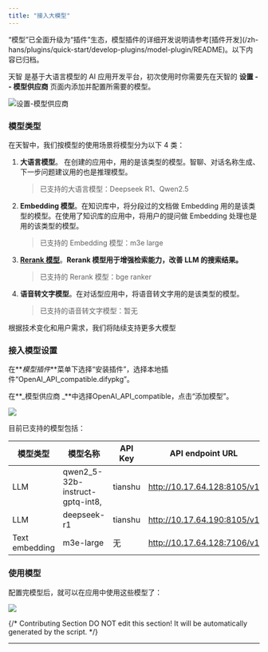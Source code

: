 ```yaml
---
title: "接入大模型"
---
```


<Warning>
  “模型”已全面升级为“插件”生态，模型插件的详细开发说明请参考[插件开发](/zh-hans/plugins/quick-start/develop-plugins/model-plugin/README)。以下内容已归档。
</Warning>

天智 是基于大语言模型的 AI 应用开发平台，初次使用时你需要先在天智的 **设置 -- 模型供应商** 页面内添加并配置所需要的模型。

![设置-模型供应商](https://assets-docs.dify.ai/dify-enterprise-mintlify/zh_CN/guides/model-configuration/e83d92f43b9cd8eca719b3c27ca63418.png)

### 模型类型

在天智中，我们按模型的使用场景将模型分为以下 4 类：

1. **大语言模型**。 在创建的应用中，用的是该类型的模型。智聊、对话名称生成、下一步问题建议用的也是推理模型。

   > 已支持的大语言模型：Deepseek R1、Qwen2.5
2. **Embedding 模型**。在知识库中，将分段过的文档做 Embedding 用的是该类型的模型。在使用了知识库的应用中，将用户的提问做 Embedding 处理也是用的该类型的模型。

   > 已支持的 Embedding 模型：m3e large
3. [**Rerank 模型**](/zh-hans/advanced/retrieval-augment/rerank)。**Rerank 模型用于增强检索能力，改善 LLM 的搜索结果。**

   > 已支持的 Rerank 模型：bge ranker
4. **语音转文字模型**。在对话型应用中，将语音转文字用的是该类型的模型。

   > 已支持的语音转文字模型：暂无

根据技术变化和用户需求，我们将陆续支持更多大模型

### 接入模型设置

在**_模型插件_**菜单下选择“安装插件”，选择本地插件“OpenAI_API_compatible.difypkg”。

 在**_模型供应商 _**中选择OpenAI_API_compatible，点击“添加模型”。

![](https://assets-docs.dify.ai/dify-enterprise-mintlify/zh_CN/guides/model-configuration/a8d65b27c806b0a6fabe88099023d116.png)

目前已支持的模型包括：

| 模型类型           | 模型名称                            | API Key | API endpoint URL            |
| -------------- | ------------------------------- | ------- | --------------------------- |
| LLM            | qwen2_5-32b-instruct-gptq-int8, | tianshu | http://10.17.64.128:8105/v1 |
| LLM            | deepseek-r1                     | tianshu | http://10.17.64.190:8105/v1 |
| Text embedding | m3e-large                       | 无       | http://10.17.64.128:7106/v1 |

### 使用模型

配置完模型后，就可以在应用中使用这些模型了：

![](https://assets-docs.dify.ai/dify-enterprise-mintlify/zh_CN/guides/model-configuration/055e92f8634c0ba1bdd2c559f7d8997d.png)

{/*
Contributing Section
DO NOT edit this section!
It will be automatically generated by the script.
*/}

---